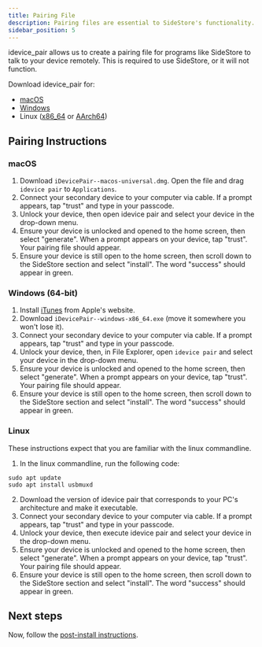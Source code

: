 ```yaml
---
title: Pairing File
description: Pairing files are essential to SideStore's functionality.
sidebar_position: 5
---
```


idevice_pair allows us to create a pairing file for programs like SideStore to talk to your device remotely. This is required to use SideStore, or it will not function.

Download idevice_pair for:
- [macOS](https://github.com/jkcoxson/idevice_pair/releases/latest/download/iDevicePair--macos-universal.dmg)
- [Windows](https://github.com/jkcoxson/idevice_pair/releases/latest/download/iDevicePair--windows-x86_64.exe)
- Linux ([x86_64](https://github.com/jkcoxson/idevice_pair/releases/latest/download/iDevicePair--linux-x86_64.AppImage) or [AArch64](https://github.com/jkcoxson/idevice_pair/releases/latest/download/iDevicePair--linux-aarch64.AppImage))

## Pairing Instructions

### macOS

1. Download `iDevicePair--macos-universal.dmg`. Open the file and drag `idevice pair` to `Applications`.
2. Connect your secondary device to your computer via cable. If a prompt appears, tap "trust" and type in your passcode.
3. Unlock your device, then open idevice pair and select your device in the drop-down menu.
4. Ensure your device is unlocked and opened to the home screen, then select "generate". When a prompt appears on your device, tap "trust". Your pairing file should appear.
5. Ensure your device is still open to the home screen, then scroll down to the SideStore section and select "install". The word "success" should appear in green.

### Windows (64-bit)

1. Install [iTunes](https://apple.com/itunes/download/win64) from Apple's website.
2. Download `iDevicePair--windows-x86_64.exe` (move it somewhere you won't lose it).
3. Connect your secondary device to your computer via cable. If a prompt appears, tap "trust" and type in your passcode.
4. Unlock your device, then, in File Explorer, open `idevice pair` and select your device in the drop-down menu.
5. Ensure your device is unlocked and opened to the home screen, then select "generate". When a prompt appears on your device, tap "trust". Your pairing file should appear.
6. Ensure your device is still open to the home screen, then scroll down to the SideStore section and select "install". The word "success" should appear in green.

### Linux

These instructions expect that you are familiar with the linux commandline.

1. In the linux commandline, run the following code:
```
sudo apt update
sudo apt install usbmuxd
```
2. Download the version of idevice pair that corresponds to your PC's architecture and make it executable.
3. Connect your secondary device to your computer via cable. If a prompt appears, tap "trust" and type in your passcode.
4. Unlock your device, then execute idevice pair and select your device in the drop-down menu.
5. Ensure your device is unlocked and opened to the home screen, then select "generate". When a prompt appears on your device, tap "trust". Your pairing file should appear.
6. Ensure your device is still open to the home screen, then scroll down to the SideStore section and select "install". The word "success" should appear in green.

## Next steps
Now, follow the [post-install instructions](post-install).